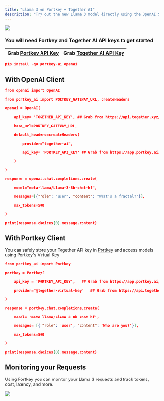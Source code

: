 ```yaml
---
title: "Llama 3 on Portkey + Together AI"
description: "Try out the new Llama 3 model directly using the OpenAI SDK"
---
```

<Frame>
    <img src="/images/guides/intigration-1.avif"/>
</Frame>

### You will need Portkey and Together AI API keys to get started

| Grab [Portkey API Key](https://app.portkey.ai/) | Grab [Together AI API Key](https://api.together.xyz/settings/api-keys) |
| ----------------------------------------------- | ---------------------------------------------------------------------- |

```json
pip install -qU portkey-ai openai
```

## With OpenAI Client



```json
from openai import OpenAI

from portkey_ai import PORTKEY_GATEWAY_URL, createHeaders

openai = OpenAI(

    api_key= 'TOGETHER_API_KEY', ## Grab from https://api.together.xyz/

    base_url=PORTKEY_GATEWAY_URL,

    default_headers=createHeaders(

        provider="together-ai",

        api_key= 'PORTKEY_API_KEY' ## Grab from https://app.portkey.ai/

    )

)

response = openai.chat.completions.create(

    model="meta-llama/Llama-3-8b-chat-hf",

    messages=[{"role": "user", "content": "What's a fractal?"}],

    max_tokens=500

)

print(response.choices[0].message.content)
```

## With Portkey Client

You can safely store your Together API key in [Portkey](https://app.portkey.ai/) and access models using Portkey's Virtual Key



```json
from portkey_ai import Portkey

portkey = Portkey(

    api_key = 'PORTKEY_API_KEY',   ## Grab from https://app.portkey.ai/

    provider="@together-virtual-key"   ## Grab from https://api.together.xyz/ and add to Portkey Virtual Keys

)

response = portkey.chat.completions.create(

    model= 'meta-llama/Llama-3-8b-chat-hf',

    messages= [{ "role": 'user', "content": 'Who are you?'}],

    max_tokens=500

)

print(response.choices[0].message.content)
```

## Monitoring your Requests

Using Portkey you can monitor your Llama 3 requests and track tokens, cost, latency, and more.

<Frame>
    <img src="/images/guides/integration-2.webp" />
</Frame>

